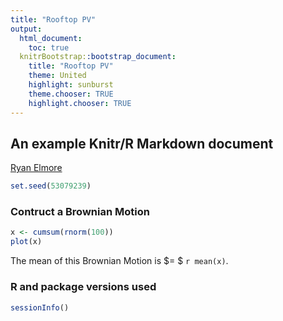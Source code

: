 ```yaml
---
title: "Rooftop PV"
output:
  html_document:
    toc: true
  knitrBootstrap::bootstrap_document:
    title: "Rooftop PV"
    theme: United
    highlight: sunburst
    theme.chooser: TRUE
    highlight.chooser: TRUE
---
```


## An example Knitr/R Markdown document

[Ryan Elmore](http://rtelmore.github.io/)

```r
set.seed(53079239)
```

### Contruct a Brownian Motion 

```r
x <- cumsum(rnorm(100))
plot(x)
```
The mean of this Brownian Motion is $\mu = $ `r mean(x)`.

### R and package versions used

```r
sessionInfo()
```

